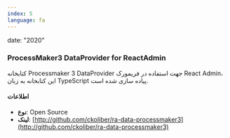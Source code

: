 ```yaml
---
index: 5
language: fa
---
```


date: "2020"

### ProcessMaker3 DataProvider for ReactAdmin

کتابخانه Processmaker 3 DataProvider جهت استفاده در فریمورک React Admin، این کتابخانه به زبان TypeScript پیاده سازی شده است.

#### اطلاعات

-   **نوع**: Open Source
-   **لینک**: [http://github.com/ckoliber/ra-data-processmaker3](http://github.com/ckoliber/ra-data-processmaker3)
